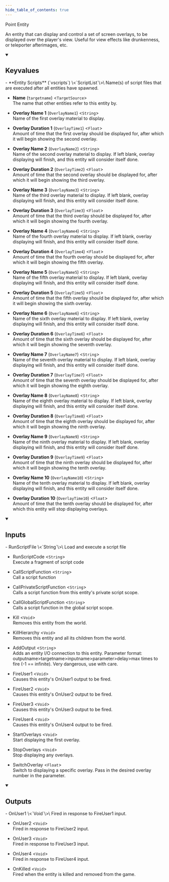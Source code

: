 ```yaml
---
hide_table_of_contents: true
---
```


Point Entity

An entity that can display and control a set of screen overlays, to be displayed over the player's view. Useful for view effects like drunkenness, or teleporter afterimages, etc.

<details open>
<summary><h2>Keyvalues</h2></summary>
- **Entity Scripts** (`vscripts`) \<`ScriptList`\>\
Name(s) of script files that are executed after all entities have spawned.

- **Name** (`targetname`) \<`TargetSource`\>\
The name that other entities refer to this entity by.

- **Overlay Name 1** (`OverlayName1`) \<`String`\>\
Name of the first overlay material to display.

- **Overlay Duration 1** (`OverlayTime1`) \<`Float`\>\
Amount of time that the first overlay should be displayed for, after which it will begin showing the second overlay.

- **Overlay Name 2** (`OverlayName2`) \<`String`\>\
Name of the second overlay material to display. If left blank, overlay displaying will finish, and this entity will consider itself done.

- **Overlay Duration 2** (`OverlayTime2`) \<`Float`\>\
Amount of time that the second overlay should be displayed for, after which it will begin showing the third overlay.

- **Overlay Name 3** (`OverlayName3`) \<`String`\>\
Name of the third overlay material to display. If left blank, overlay displaying will finish, and this entity will consider itself done.

- **Overlay Duration 3** (`OverlayTime3`) \<`Float`\>\
Amount of time that the third overlay should be displayed for, after which it will begin showing the fourth overlay.

- **Overlay Name 4** (`OverlayName4`) \<`String`\>\
Name of the fourth overlay material to display. If left blank, overlay displaying will finish, and this entity will consider itself done.

- **Overlay Duration 4** (`OverlayTime4`) \<`Float`\>\
Amount of time that the fourth overlay should be displayed for, after which it will begin showing the fifth overlay.

- **Overlay Name 5** (`OverlayName5`) \<`String`\>\
Name of the fifth overlay material to display. If left blank, overlay displaying will finish, and this entity will consider itself done.

- **Overlay Duration 5** (`OverlayTime5`) \<`Float`\>\
Amount of time that the fifth overlay should be displayed for, after which it will begin showing the sixth overlay.

- **Overlay Name 6** (`OverlayName6`) \<`String`\>\
Name of the sixth overlay material to display. If left blank, overlay displaying will finish, and this entity will consider itself done.

- **Overlay Duration 6** (`OverlayTime6`) \<`Float`\>\
Amount of time that the sixth overlay should be displayed for, after which it will begin showing the seventh overlay.

- **Overlay Name 7** (`OverlayName7`) \<`String`\>\
Name of the seventh overlay material to display. If left blank, overlay displaying will finish, and this entity will consider itself done.

- **Overlay Duration 7** (`OverlayTime7`) \<`Float`\>\
Amount of time that the seventh overlay should be displayed for, after which it will begin showing the eighth overlay.

- **Overlay Name 8** (`OverlayName8`) \<`String`\>\
Name of the eighth overlay material to display. If left blank, overlay displaying will finish, and this entity will consider itself done.

- **Overlay Duration 8** (`OverlayTime8`) \<`Float`\>\
Amount of time that the eighth overlay should be displayed for, after which it will begin showing the ninth overlay.

- **Overlay Name 9** (`OverlayName9`) \<`String`\>\
Name of the ninth overlay material to display. If left blank, overlay displaying will finish, and this entity will consider itself done.

- **Overlay Duration 9** (`OverlayTime9`) \<`Float`\>\
Amount of time that the ninth overlay should be displayed for, after which it will begin showing the tenth overlay.

- **Overlay Name 10** (`OverlayName10`) \<`String`\>\
Name of the tenth overlay material to display. If left blank, overlay displaying will finish, and this entity will consider itself done.

- **Overlay Duration 10** (`OverlayTime10`) \<`Float`\>\
Amount of time that the tenth overlay should be displayed for, after which this entity will stop displaying overlays.


 </details>
<details open>
<summary><h2>Inputs</h2></summary>
- RunScriptFile \<`String`\>\
Load and execute a script file

- RunScriptCode \<`String`\>\
Execute a fragment of script code

- CallScriptFunction \<`String`\>\
Call a script function

- CallPrivateScriptFunction \<`String`\>\
Calls a script function from this entity's private script scope.

- CallGlobalScriptFunction \<`String`\>\
Calls a script function in the global script scope.

- Kill \<`Void`\>\
Removes this entity from the world.

- KillHierarchy \<`Void`\>\
Removes this entity and all its children from the world.

- AddOutput \<`String`\>\
Adds an entity I/O connection to this entity. Parameter format: outputname&gt;targetname>inputname&gt;parameter&gt;delay&gt;max times to fire (-1 == infinite). Very dangerous, use with care.

- FireUser1 \<`Void`\>\
Causes this entity's OnUser1 output to be fired.

- FireUser2 \<`Void`\>\
Causes this entity's OnUser2 output to be fired.

- FireUser3 \<`Void`\>\
Causes this entity's OnUser3 output to be fired.

- FireUser4 \<`Void`\>\
Causes this entity's OnUser4 output to be fired.

- StartOverlays \<`Void`\>\
Start displaying the first overlay.

- StopOverlays \<`Void`\>\
Stop displaying any overlays.

- SwitchOverlay \<`Float`\>\
Switch to displaying a specific overlay. Pass in the desired overlay number in the parameter.


 </details>
<details open>
<summary><h2>Outputs</h2></summary>
- OnUser1 \<`Void`\>\
Fired in response to FireUser1 input.

- OnUser2 \<`Void`\>\
Fired in response to FireUser2 input.

- OnUser3 \<`Void`\>\
Fired in response to FireUser3 input.

- OnUser4 \<`Void`\>\
Fired in response to FireUser4 input.

- OnKilled \<`Void`\>\
Fired when the entity is killed and removed from the game.


 </details>
